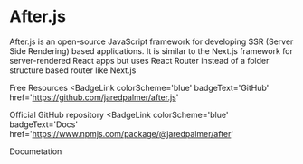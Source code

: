 # After.js

After.js is an open-source JavaScript framework for developing SSR (Server Side Rendering) based applications. It is similar to the Next.js framework for server-rendered React apps but uses React Router instead of a folder structure based router like Next.js

<ResourceGroupTitle>Free Resources</ResourceGroupTitle>
<BadgeLink
  colorScheme='blue'
  badgeText='GitHub'
  href='https://github.com/jaredpalmer/after.js'
>
  Official GitHub repository
</BadgeLink>
<BadgeLink
  colorScheme='blue'
  badgeText='Docs'
  href='https://www.npmjs.com/package/@jaredpalmer/after'
>
  Documetation
</BadgeLink>
